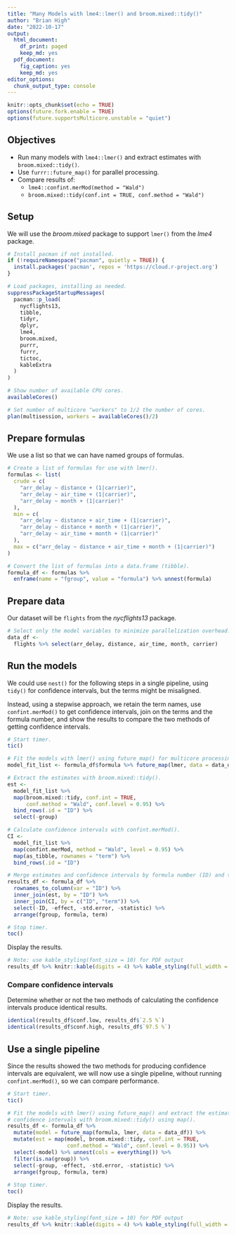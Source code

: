 ```yaml
---
title: "Many Models with lme4::lmer() and broom.mixed::tidy()"
author: "Brian High"
date: "2022-10-17"
output:
  html_document:
    df_print: paged
    keep_md: yes
  pdf_document:
    fig_caption: yes
    keep_md: yes
editor_options:
  chunk_output_type: console
---
```


```r
knitr::opts_chunk$set(echo = TRUE)
options(future.fork.enable = TRUE)
options(future.supportsMulticore.unstable = "quiet")
```

## Objectives

- Run many models with `lme4::lmer()` and extract estimates with `broom.mixed::tidy()`.
- Use `furrr::future_map()` for parallel processing.
- Compare results of:
    - `lme4::confint.merMod(method = "Wald")`
    - `broom.mixed::tidy(conf.int = TRUE, conf.method = "Wald")`

## Setup

We will use the *broom.mixed* package to support `lmer()` from the *lme4* package.

```r
# Install pacman if not installed.
if (!requireNamespace("pacman", quietly = TRUE)) {
  install.packages('pacman', repos = 'https://cloud.r-project.org')
}

# Load packages, installing as needed.
suppressPackageStartupMessages(
  pacman::p_load(
    nycflights13,
    tibble,
    tidyr,
    dplyr,
    lme4,
    broom.mixed,
    purrr,
    furrr,
    tictoc,
    kableExtra
  )
)

# Show number of available CPU cores.
availableCores()

# Set number of multicore "workers" to 1/2 the number of cores.
plan(multisession, workers = availableCores()/2)
```

## Prepare formulas

We use a list so that we can have named groups of formulas.

```r
# Create a list of formulas for use with lmer().
formulas <- list(
  crude = c(
    "arr_delay ~ distance + (1|carrier)",
    "arr_delay ~ air_time + (1|carrier)",
    "arr_delay ~ month + (1|carrier)"
  ),
  min = c(
    "arr_delay ~ distance + air_time + (1|carrier)",
    "arr_delay ~ distance + month + (1|carrier)",
    "arr_delay ~ air_time + month + (1|carrier)"
  ),
  max = c("arr_delay ~ distance + air_time + month + (1|carrier)")
)

# Convert the list of formulas into a data.frame (tibble).
formula_df <- formulas %>%
  enframe(name = "fgroup", value = "formula") %>% unnest(formula)
```

## Prepare data

Our dataset will be `flights` from the *nycflights13* package.

```r
# Select only the model variables to minimize parallelization overhead.
data_df <- 
  flights %>% select(arr_delay, distance, air_time, month, carrier)
```

## Run the models

We could use `nest()` for the following steps in a single pipeline, using 
`tidy()` for confidence intervals, but the terms might be misaligned. 

Instead, using a stepwise approach, we retain the term names, use 
`confint.merMod()` to get confidence intervals, join on the terms 
and the formula number, and show the results to compare the two 
methods of getting confidence intervals.

```r
# Start timer.
tic()

# Fit the models with lmer() using future_map() for multicore processing.
model_fit_list <- formula_df$formula %>% future_map(lmer, data = data_df)

# Extract the estimates with broom.mixed::tidy().
est <- 
  model_fit_list %>%
  map(broom.mixed::tidy, conf.int = TRUE, 
      conf.method = "Wald", conf.level = 0.95) %>%
  bind_rows(.id = "ID") %>%
  select(-group)

# Calculate confidence intervals with confint.merMod().
CI <-  
  model_fit_list %>%
  map(confint.merMod, method = "Wald", level = 0.95) %>%
  map(as_tibble, rownames = "term") %>%
  bind_rows(.id = "ID")

# Merge estimates and confidence intervals by formula number (ID) and term.
results_df <- formula_df %>%
  rownames_to_column(var = "ID") %>%
  inner_join(est, by = "ID") %>%
  inner_join(CI, by = c("ID", "term")) %>%
  select(-ID, -effect, -std.error, -statistic) %>%
  arrange(fgroup, formula, term)

# Stop timer.
toc()
```

Display the results.

```r
# Note: use kable_styling(font_size = 10) for PDF output
results_df %>% knitr::kable(digits = 4) %>% kable_styling(full_width = TRUE)
```

### Compare confidence intervals

Determine whether or not the two methods of calculating the confidence 
intervals produce identical results.

```r
identical(results_df$conf.low, results_df$`2.5 %`)
identical(results_df$conf.high, results_df$`97.5 %`)
```

## Use a single pipeline

Since the results showed the two methods for producing confidence intervals are
equivalent, we will now use a single pipeline, without running `confint.merMod()`, 
so we can compare performance.

```r
# Start timer.
tic()

# Fit the models with lmer() using future_map() and extract the estimates and 
# confidence intervals with broom.mixed::tidy() using map().
results_df <- formula_df %>% 
  mutate(model = future_map(formula, lmer, data = data_df)) %>%
  mutate(est = map(model, broom.mixed::tidy, conf.int = TRUE, 
                   conf.method = "Wald", conf.level = 0.95)) %>%
  select(-model) %>% unnest(cols = everything()) %>%
  filter(is.na(group)) %>% 
  select(-group, -effect, -std.error, -statistic) %>%
  arrange(fgroup, formula, term)
  
# Stop timer.
toc()
```

Display the results.

```r
# Note: use kable_styling(font_size = 10) for PDF output
results_df %>% knitr::kable(digits = 4) %>% kable_styling(full_width = TRUE)
```
